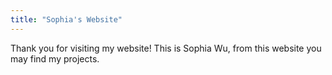 ```yaml
---
title: "Sophia's Website"
---
```

Thank you for visiting my website! This is Sophia Wu, from this website you may find my projects.